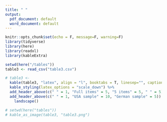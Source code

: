 ```yaml
---
title: " "
output:
  pdf_document: default
  word_document: default
---
```


\pagenumbering{gobble}

```r
knitr::opts_chunk$set(echo = F, message=F, warning=F)
library(tidyverse)
library(here)
library(readxl)
library(kableExtra)

```



```r
setwd(here("/tables"))
table3 <- read_csv("table3.csv")

# table3 <- 
  kable(table3, "latex", align = "l", booktabs = T, linesep="", caption = "Model fit for each facet")%>%
  kable_styling(latex_options = "scale_down") %>%
  add_header_above(c(" " = 1, "Full items" = 5, "5 items" = 5, " " = 5)) %>%
  add_header_above(c(" " = 1, "USA sample" = 10, "German sample" = 5)) %>% 
    landscape()

# setwd(here("tables"))
# kable_as_image(table3, "table3.png")

```
